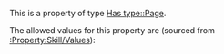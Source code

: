 This is a property of type [[Has type::Page]].

The allowed values for this property are (sourced from [[:Property:Skill/Values]]):
{{Set validation}}